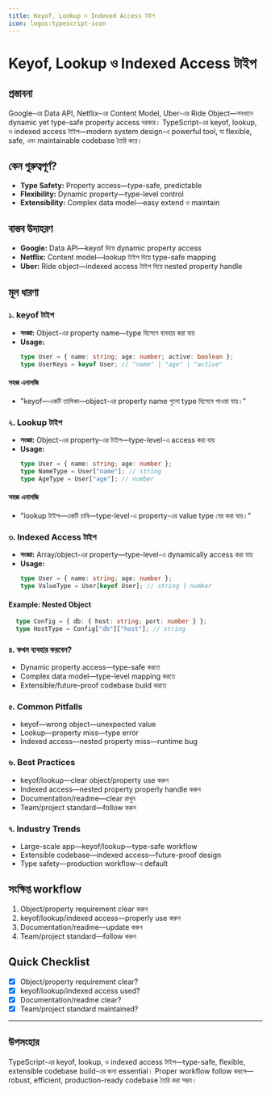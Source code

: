 ```yaml
---
title: Keyof, Lookup ও Indexed Access টাইপ
icon: logos:typescript-icon
---
```


# Keyof, Lookup ও Indexed Access টাইপ

## প্রস্তাবনা

Google-এর Data API, Netflix-এর Content Model, Uber-এর Ride Object—সবখানে dynamic yet type-safe property access দরকার। TypeScript-এর keyof, lookup, ও indexed access টাইপ—modern system design-এ powerful tool, যা flexible, safe, এবং maintainable codebase তৈরি করে।

## কেন গুরুত্বপূর্ণ?

- **Type Safety:** Property access—type-safe, predictable
- **Flexibility:** Dynamic property—type-level control
- **Extensibility:** Complex data model—easy extend ও maintain

## বাস্তব উদাহরণ

- **Google:** Data API—keyof দিয়ে dynamic property access
- **Netflix:** Content model—lookup টাইপ দিয়ে type-safe mapping
- **Uber:** Ride object—indexed access টাইপ দিয়ে nested property handle

## মূল ধারণা

### ১. keyof টাইপ

- **সংজ্ঞা:** Object-এর property name—type হিসেবে ব্যবহার করা যায়
- **Usage:**
  ```typescript
  type User = { name: string; age: number; active: boolean };
  type UserKeys = keyof User; // "name" | "age" | "active"
  ```

#### সহজ এনালজি

- "keyof—একটি তালিকা—object-এর property name গুলো type হিসেবে পাওয়া যায়।"

### ২. Lookup টাইপ

- **সংজ্ঞা:** Object-এর property-এর টাইপ—type-level-এ access করা যায়
- **Usage:**
  ```typescript
  type User = { name: string; age: number };
  type NameType = User["name"]; // string
  type AgeType = User["age"]; // number
  ```

#### সহজ এনালজি

- "lookup টাইপ—একটি চাবি—type-level-এ property-এর value type বের করা যায়।"

### ৩. Indexed Access টাইপ

- **সংজ্ঞা:** Array/object-এর property—type-level-এ dynamically access করা যায়
- **Usage:**
  ```typescript
  type User = { name: string; age: number };
  type ValueType = User[keyof User]; // string | number
  ```

#### Example: Nested Object
```typescript
  type Config = { db: { host: string; port: number } };
  type HostType = Config["db"]["host"]; // string
```

### ৪. কখন ব্যবহার করবেন?

- Dynamic property access—type-safe করতে
- Complex data model—type-level mapping করতে
- Extensible/future-proof codebase build করতে

### ৫. Common Pitfalls

- keyof—wrong object—unexpected value
- Lookup—property miss—type error
- Indexed access—nested property miss—runtime bug

### ৬. Best Practices

- keyof/lookup—clear object/property use করুন
- Indexed access—nested property properly handle করুন
- Documentation/readme—clear রাখুন
- Team/project standard—follow করুন

### ৭. Industry Trends

- Large-scale app—keyof/lookup—type-safe workflow
- Extensible codebase—indexed access—future-proof design
- Type safety—production workflow-এ default

## সংক্ষিপ্ত workflow

1. Object/property requirement clear করুন
2. keyof/lookup/indexed access—properly use করুন
3. Documentation/readme—update করুন
4. Team/project standard—follow করুন

## Quick Checklist

- [x] Object/property requirement clear?
- [x] keyof/lookup/indexed access used?
- [x] Documentation/readme clear?
- [x] Team/project standard maintained?

---

## উপসংহার

TypeScript-এর keyof, lookup, ও indexed access টাইপ—type-safe, flexible, extensible codebase build-এর জন্য essential। Proper workflow follow করলে—robust, efficient, production-ready codebase তৈরি করা সম্ভব।

